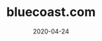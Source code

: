 ---
title: bluecoast.com
description: Esta es la descripción de bluecoast
date: "2020-04-24"
# url: https://planetfall.io
published: true
---